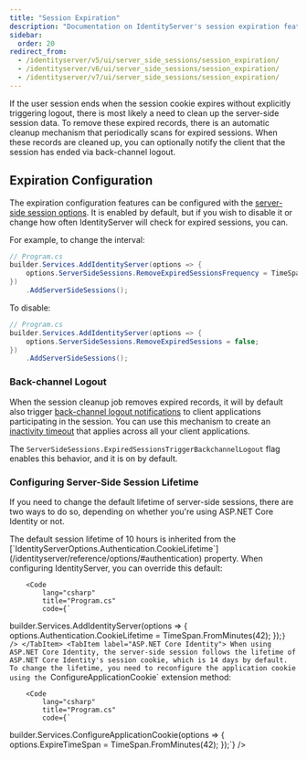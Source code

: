 ```yaml
---
title: "Session Expiration"
description: "Documentation on IdentityServer's session expiration feature, which automatically cleans up expired server-side sessions and can notify client applications via back-channel logout."
sidebar:
  order: 20
redirect_from:
  - /identityserver/v5/ui/server_side_sessions/session_expiration/
  - /identityserver/v6/ui/server_side_sessions/session_expiration/
  - /identityserver/v7/ui/server_side_sessions/session_expiration/
---
```



If the user session ends when the session cookie expires without explicitly triggering logout, there is most likely a
need to clean up the server-side session data.
To remove these expired records, there is an automatic cleanup mechanism that periodically scans for expired
sessions.
When these records are cleaned up, you can optionally notify the client that the session has ended via back-channel
logout.

## Expiration Configuration

The expiration configuration features can be configured with
the [server-side session options](/identityserver/reference/options#server-side-sessions).
It is enabled by default, but if you wish to disable it or change how often IdentityServer will check for expired
sessions, you can.

For example, to change the interval:

```csharp
// Program.cs
builder.Services.AddIdentityServer(options => {
    options.ServerSideSessions.RemoveExpiredSessionsFrequency = TimeSpan.FromSeconds(60);
})
    .AddServerSideSessions();
```

To disable:

```csharp
// Program.cs
builder.Services.AddIdentityServer(options => {
    options.ServerSideSessions.RemoveExpiredSessions = false;
})
    .AddServerSideSessions();
```

### Back-channel Logout

When the session cleanup job removes expired records, it will by default also
trigger [back-channel logout notifications](/identityserver/ui/logout/notification#back-channel-server-side-clients)
to client applications participating in the session. You can use this mechanism to create
an [inactivity timeout](/identityserver/ui/server-side-sessions/inactivity-timeout/) that applies across all your client applications.

The `ServerSideSessions.ExpiredSessionsTriggerBackchannelLogout` flag enables this behavior, and it is on by default.

### Configuring Server-Side Session Lifetime

If you need to change the default lifetime of server-side sessions, there are two ways to do so, depending on whether
you're using ASP.NET Core Identity or not.

<Tabs>
    <TabItem label="Default behavior">
        The default session lifetime of 10 hours is inherited from the [`IdentityServerOptions.Authentication.CookieLifetime`](/identityserver/reference/options/#authentication) property.
        When configuring IdentityServer, you can override this default:

        <Code
            lang="csharp"
            title="Program.cs"
            code={`
builder.Services.AddIdentityServer(options => {
    options.Authentication.CookieLifetime = TimeSpan.FromMinutes(42);
});`}
        />
    </TabItem>
    <TabItem label="ASP.NET Core Identity">
        When using ASP.NET Core Identity, the server-side session follows the lifetime of ASP.NET Core Identity's session cookie, which is 14 days by default.
        To change the lifetime, you need to reconfigure the application cookie using the `ConfigureApplicationCookie` extension method:

        <Code
            lang="csharp"
            title="Program.cs"
            code={`
builder.Services.ConfigureApplicationCookie(options => {
    options.ExpireTimeSpan = TimeSpan.FromMinutes(42);
});`}
        />
    </TabItem>
</Tabs>